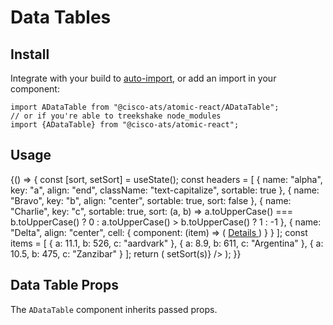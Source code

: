 

<Meta title="Components/Data Tables" component={ADataTable} />

# Data Tables

## Install

Integrate with your build to [auto-import](?path=/docs/getting-started--page#integrating), or add an import in your component:

```
import ADataTable from "@cisco-ats/atomic-react/ADataTable";
// or if you're able to treekshake node_modules
import {ADataTable} from "@cisco-ats/atomic-react";
```

## Usage

<Canvas>
  <Story name="usage-1">
    <YourComponent>
      {() => {
        const [sort, setSort] = useState();
        const headers = [
          {
            name: "alpha",
            key: "a",
            align: "end",
            className: "text-capitalize",
            sortable: true
          },
          {
            name: "Bravo",
            key: "b",
            align: "center",
            sortable: true,
            sort: false
          },
          {
            name: "Charlie",
            key: "c",
            sortable: true,
            sort: (a, b) =>
              a.toUpperCase() === b.toUpperCase()
                ? 0
                : a.toUpperCase() > b.toUpperCase()
                ? 1
                : -1
          },
          {
            name: "Delta",
            align: "center",
            cell: {
              component: (item) => (
                <a href="/" target="_blank">
                  Details
                </a>
              )
            }
          }
        ];
        const items = [
          {
            a: 11.1,
            b: 526,
            c: "aardvark"
          },
          {
            a: 8.9,
            b: 611,
            c: "Argentina"
          },
          {
            a: 10.5,
            b: 475,
            c: "Zanzibar"
          }
        ];
        return (
          <ADataTable
            striped
            tight
            headers={headers}
            items={items}
            className="mx-auto"
            style={{maxWidth: 500}}
            sort={sort}
            onSort={(s) => setSort(s)}
          />
        );
      }}
    </YourComponent>
  </Story>
</Canvas>

## Data Table Props

The `ADataTable` component inherits passed props.

<ArgsTable of={ADataTable} />
